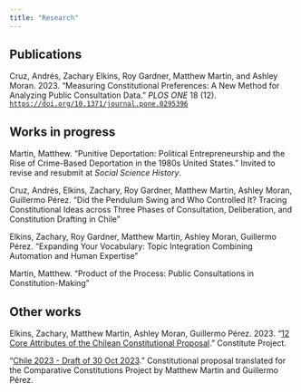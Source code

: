```yaml
---
title: "Research"
---
```


## Publications

Cruz, Andrés, Zachary Elkins, Roy Gardner, Matthew Martin, and Ashley Moran. 2023. "Measuring Constitutional Preferences: A New Method for Analyzing Public Consultation Data." *PLOS ONE* 18 (12). [`https://doi.org/10.1371/journal.pone.0295396`](https://doi.org/10.1371/journal.pone.0295396)

## Works in progress

Martin, Matthew. "Punitive Deportation: Political Entrepreneurship and the Rise of Crime-Based Deportation in the 1980s United States." Invited to revise and resubmit at *Social Science History*.

Cruz, Andrés, Elkins, Zachary, Roy Gardner, Matthew Martin, Ashley Moran, Guillermo Pérez. "Did the Pendulum Swing and Who Controlled It? Tracing Constitutional Ideas across Three Phases of Consultation, Deliberation, and Constitution Drafting in Chile"

Elkins, Zachary, Roy Gardner, Matthew Martin, Ashley Moran, Guillermo Pérez. "Expanding Your Vocabulary: Topic Integration Combining Automation and Human Expertise"

Martin, Matthew. "Product of the Process: Public Consultations in Constitution-Making"

## Other works

Elkins, Zachary, Matthew Martin, Ashley Moran, Guillermo Pérez. 2023. "[12 Core Attributes of the Chilean Constitutional Proposal](https://www.constituteproject.org/data-stories/chile-2023-proposal)." Constitute Project.

"[Chile 2023 - Draft of 30 Oct 2023](https://www.constituteproject.org/constitution/Chile_2023DD)." Constitutional proposal translated for the Comparative Constitutions Project by Matthew Martin and Guillermo Pérez.
